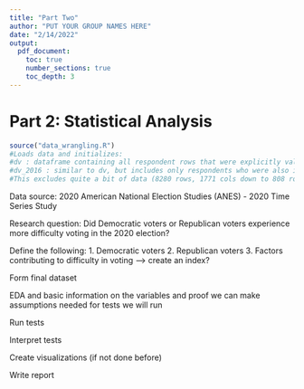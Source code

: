 ```yaml
---
title: "Part Two"
author: "PUT YOUR GROUP NAMES HERE"
date: "2/14/2022"
output:
  pdf_document:
    toc: true
    number_sections: true
    toc_depth: 3
---
```


# Part 2: Statistical Analysis

```r

source("data_wrangling.R")
#Loads data and initializes:
#dv : dataframe containing all respondent rows that were explicitly validated (approx. 10% of total), and all ID, survey response, and basic address columns
#dv_2016 : similar to dv, but includes only respondents who were also interviewed in 2016
#This excludes quite a bit of data (8280 rows, 1771 cols down to 808 rows, 1462 cols) that may or may not be interesting in our analysis, but this should be suitable for exploration at least

```

Data source: 2020 American National Election Studies (ANES) - 2020 Time Series Study 

Research question: Did Democratic voters or Republican voters experience more difficulty voting in the 2020 election?

Define the following:
1. Democratic voters
2. Republican voters
3. Factors contributing to difficulty in voting --> create an index?

Form final dataset 

EDA and basic information on the variables and proof we can make assumptions needed for tests we will run

Run tests

Interpret tests

Create visualizations (if not done before)

Write report